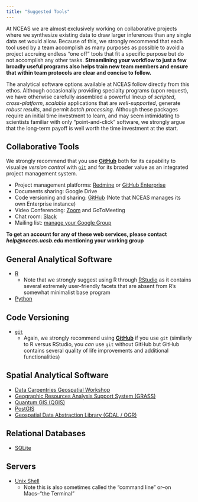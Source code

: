 ```yaml
---
title: "Suggested Tools"
---
```


At NCEAS we are almost exclusively working on collaborative projects where we synthesize existing data to draw larger inferences than any single data set would allow. Because of this, we strongly recommend that each tool used by a team accomplish as many purposes as possible to avoid a project accruing endless "one off" tools that fit a specific purpose but do not accomplish any other tasks. **Streamlining your workflow to just a few broadly useful programs also helps train new team members and ensure that within team protocols are clear and concise to follow.**

The analytical software options available at NCEAS follow directly from this ethos. Although occasionally providing specialty programs (upon request), we have otherwise carefully assembled a powerful lineup of *scripted*, *cross-platform*, *scalable* applications that are *well-supported*, generate *robust results*, and permit *batch processing*. Although these packages require an initial time investment to learn, and may seem intimidating to scientists familiar with only "point-and-click" software, we strongly argue that the long-term payoff is well worth the time investment at the start.

## Collaborative Tools

We strongly recommend that you use **[GitHub](https://github.com/)** both for its capability to visualize *version control* with [`git`](https://pages.github.nceas.ucsb.edu/NCEAS/Computing/git.html) and for its broader value as an integrated project management system.


- Project management platforms: [Redmine](https://www.redmine.org/) or [GitHub Enterprise](https://github.nceas.ucsb.edu/)
- Documents sharing: Google Drive
- Code versioning and sharing: [GitHub](https://github.com/) (Note that NCEAS manages its own Enterprise instance)
- Video Conferencing: [Zoom](https://www.it.ucsb.edu/zoom) and GoToMeeting
- Chat room: [Slack](https://help.nceas.ucsb.edu/NCEAS/Computing/chat_room_setup.html)
- Mailing list: [manage your Google Group](https://help.nceas.ucsb.edu/NCEAS/Computing/google_group_wg.html)

**To get an account for any of these web services, please contact _help@nceas.ucsb.edu_ mentioning your working group**





## General Analytical Software

- [R](https://datacarpentry.org/R-genomics/index.html)
    - Note that we strongly suggest using R through [RStudio](https://www.rstudio.com/) as it contains several extremely user-friendly facets that are absent from R's somewhat minimalist base program
- [Python](https://swcarpentry.github.io/python-novice-inflammation/setup.html)

## Code Versioning

- [`git`](https://swcarpentry.github.io/git-novice/)
    - Again, we strongly recommend using **[GitHub](https://github.com/)** if you use `git` (similarly to R versus RStudio, you *can* use `git` without GitHub but GitHub contains several quality of life improvements and additional functionalities)
    
## Spatial Analytical Software

- [Data Carpentries Geospatial Workshop](https://datacarpentry.org/geospatial-workshop/setup.html)
- [Geographic Resources Analysis Support System (GRASS)](https://pages.github.nceas.ucsb.edu/NCEAS/Computing/grass.html)
- [Quantum GIS (QGIS)](https://pages.github.nceas.ucsb.edu/NCEAS/Computing/quantum_gis.html)
- [PostGIS](https://pages.github.nceas.ucsb.edu/NCEAS/Computing/postgis.html)
- [Geospatial Data Abstraction Library (GDAL / OGR)](https://pages.github.nceas.ucsb.edu/NCEAS/Computing/gdal.html)

## Relational Databases

- [SQLite](https://swcarpentry.github.io/sql-novice-survey/)

## Servers

- [Unix Shell](https://swcarpentry.github.io/shell-novice/)
    - Note this is also sometimes called the "command line" or--on Macs--"the Terminal"
